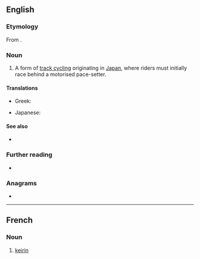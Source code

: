 ==English==

===Etymology===
From {{etyl|ja|en}} {{m|ja|競輪||racing wheels}}.

===Noun===
{{en-noun|~}}

# {{lb|en|cycling}} A form of [[track cycling]] originating in [[Japan]], where riders must initially race behind a motorised pace-setter.

====Translations====
{{trans-top|form of track cycling}}
* Greek: {{t|el|κέιριν|n}}
{{trans-mid}}
* Japanese: {{t+|ja|競輪|tr=keirin}}
{{trans-bottom}}

====See also====
* {{l|en|derny}}

===Further reading===
* {{pedialite}}

===Anagrams===
* {{anagrams|en|inkier}}

----

==French==

===Noun===
{{fr-noun|m}}
# {{lb|fr|cycling}} [[#English|keirin]]